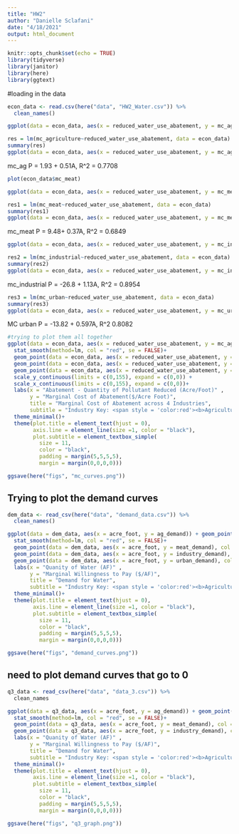 ```yaml
---
title: "HW2"
author: "Danielle Sclafani"
date: "4/18/2021"
output: html_document
---
```


```r
knitr::opts_chunk$set(echo = TRUE)
library(tidyverse)
library(janitor)
library(here)
library(ggtext)
```

#loading in the data
```r
econ_data <- read.csv(here("data", "HW2_Water.csv")) %>% 
  clean_names()
```

```r

ggplot(data = econ_data, aes(x = reduced_water_use_abatement, y = mc_agriculture)) + geom_point()

res = lm(mc_agriculture~reduced_water_use_abatement, data = econ_data)
summary(res)
ggplot(data = econ_data, aes(x = reduced_water_use_abatement, y = mc_agriculture)) + stat_summary(fun.y = "mean", geom = "point", col = "blue", size =2) + geom_smooth(method = "lm")
```

mc_ag P = 1.93 + 0.51A, R^2 = 0.7708

```r
plot(econ_data$mc_meat)

ggplot(data = econ_data, aes(x = reduced_water_use_abatement, y = mc_meat)) + geom_point()

res1 = lm(mc_meat~reduced_water_use_abatement, data = econ_data)
summary(res1)
ggplot(data = econ_data, aes(x = reduced_water_use_abatement, y = mc_meat)) + stat_summary(fun.y = "mean", geom = "point", col = "blue", size =2) + geom_smooth(method = "lm")
```

mc_meat P = 9.48+ 0.37A, R^2 = 0.6849

```r
ggplot(data = econ_data, aes(x = reduced_water_use_abatement, y = mc_industrial)) + geom_point()

res2 = lm(mc_industrial~reduced_water_use_abatement, data = econ_data)
summary(res2)
ggplot(data = econ_data, aes(x = reduced_water_use_abatement, y = mc_industrial)) + stat_summary(fun.y = "mean", geom = "point", col = "blue", size =2) + geom_smooth(method = "lm")
```

mc_industrial P = -26.8 + 1.13A, R^2 = 0.8954

```r
res3 = lm(mc_urban~reduced_water_use_abatement, data = econ_data)
summary(res3)
ggplot(data = econ_data, aes(x = reduced_water_use_abatement, y = mc_urban)) + stat_summary(fun.y = "mean", geom = "point", col = "blue", size =2) + geom_smooth(method = "lm")
```

MC urban P = -13.82 + 0.597A, R^2 0.8082



```r
#trying to plot them all together
ggplot(data = econ_data, aes(x = reduced_water_use_abatement, y = mc_agriculture)) + geom_point(col = "red")+
  stat_smooth(method=lm, col = "red", se = FALSE)+
  geom_point(data = econ_data, aes(x = reduced_water_use_abatement, y = mc_meat), col = "blue") + stat_smooth(aes(x=reduced_water_use_abatement, y = mc_meat), method = lm, col = "blue", se=FALSE)+
  geom_point(data = econ_data, aes(x = reduced_water_use_abatement, y = mc_industrial), col = "orange") + stat_smooth(aes(x=reduced_water_use_abatement, y = mc_industrial), method = lm, col = "orange", se=FALSE)+
  geom_point(data = econ_data, aes(x = reduced_water_use_abatement, y = mc_urban), col = "green") + stat_smooth(aes(x=reduced_water_use_abatement, y = mc_urban), method = lm, col = "green", se=FALSE) + 
  scale_y_continuous(limits = c(0,155), expand = c(0,0)) +
  scale_x_continuous(limits = c(0,155), expand = c(0,0))+
  labs(x = "Abatement - Quantity of Pollutant Reduced (Acre/Foot)" , 
       y = "Marginal Cost of Abatement($/Acre Foot)", 
       title = "Marginal Cost of Abatement across 4 Industries",
       subtitle = "Industry Key: <span style = 'color:red'><b>Agriculture</b></span>, <span style = 'color:blue'><b>Meat</b></span>, <span style = 'color:orange'><b>Industrial</b></span>, <span style = 'color:green'><b>Urban</b></span>") +
  theme_minimal()+
  theme(plot.title = element_text(hjust = 0), 
        axis.line = element_line(size =1, color = "black"),
        plot.subtitle = element_textbox_simple(
          size = 11,
          color = "black",
          padding = margin(5,5,5,5),
          margin = margin(0,0,0,0)))

ggsave(here("figs", "mc_curves.png"))
```

## Trying to plot the demand curves
```r
dem_data <- read_csv(here("data", "demand_data.csv")) %>% 
  clean_names()

```


```r
ggplot(data = dem_data, aes(x = acre_foot, y = ag_demand)) + geom_point(col = "red")+
  stat_smooth(method=lm, col = "red", se = FALSE)+
  geom_point(data = dem_data, aes(x = acre_foot, y = meat_demand), col = "blue") + stat_smooth(aes(x=acre_foot, y = meat_demand), method = lm, col = "blue", se=FALSE)+
  geom_point(data = dem_data, aes(x = acre_foot, y = industry_demand), col = "orange") + stat_smooth(aes(x=acre_foot, y =industry_demand), method = lm, col = "orange", se=FALSE)+
  geom_point(data = dem_data, aes(x = acre_foot, y = urban_demand), col = "green") + stat_smooth(aes(x=acre_foot, y = urban_demand), method = lm, col = "green", se=FALSE) + 
  labs(x = "Quanity of Water (AF)" , 
       y = "Marginal Willingness to Pay ($/AF)", 
       title = "Demand for Water",
       subtitle = "Industry Key: <span style = 'color:red'><b>Agriculture</b></span>, <span style = 'color:blue'><b>Meat</b></span>, <span style = 'color:orange'><b>Industrial</b></span>, <span style = 'color:green'><b>Urban</b></span>") +
  theme_minimal()+
  theme(plot.title = element_text(hjust = 0), 
        axis.line = element_line(size =1, color = "black"),
        plot.subtitle = element_textbox_simple(
          size = 11,
          color = "black",
          padding = margin(5,5,5,5),
          margin = margin(0,0,0,0)))

ggsave(here("figs", "demand_curves.png"))
```

## need to plot demand curves that go to 0
```r
q3_data <- read_csv(here("data", "data_3.csv")) %>% 
  clean_names
```

```r
ggplot(data = q3_data, aes(x = acre_foot, y = ag_demand)) + geom_point(col = "red")+
  stat_smooth(method=lm, col = "red", se = FALSE)+
  geom_point(data = q3_data, aes(x = acre_foot, y = meat_demand), col = "blue") + stat_smooth(aes(x=acre_foot, y = meat_demand), method = lm, col = "blue", se=FALSE)+
  geom_point(data = q3_data, aes(x = acre_foot, y = industry_demand), col = "orange") + stat_smooth(aes(x=acre_foot, y =industry_demand), method = lm, col = "orange", se=FALSE) + 
  labs(x = "Quanity of Water (AF)" , 
       y = "Marginal Willingness to Pay ($/AF)", 
       title = "Demand for Water",
       subtitle = "Industry Key: <span style = 'color:red'><b>Agriculture</b></span>, <span style = 'color:blue'><b>Meat</b></span>, <span style = 'color:orange'><b>Industrial</b></span>") +
  theme_minimal()+
  theme(plot.title = element_text(hjust = 0), 
        axis.line = element_line(size =1, color = "black"),
        plot.subtitle = element_textbox_simple(
          size = 11,
          color = "black",
          padding = margin(5,5,5,5),
          margin = margin(0,0,0,0)))

ggsave(here("figs", "q3_graph.png"))
```

